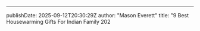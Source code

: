 ---
publishDate: 2025-09-12T20:30:29Z
author: "Mason Everett"
title: "9 Best Housewarming Gifts For Indian Family 202